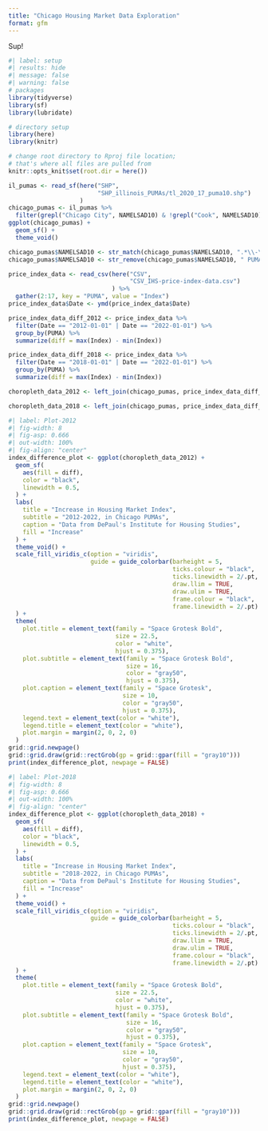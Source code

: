 ```yaml
---
title: "Chicago Housing Market Data Exploration"
format: gfm
---
```

Sup!
```r
#| label: setup
#| results: hide
#| message: false
#| warning: false
# packages
library(tidyverse)
library(sf)
library(lubridate)

# directory setup
library(here)
library(knitr)

# change root directory to Rproj file location;
# that's where all files are pulled from
knitr::opts_knit$set(root.dir = here())
```

```r
il_pumas <- read_sf(here("SHP", 
                         "SHP_illinois_PUMAs/tl_2020_17_puma10.shp")
                    )
chicago_pumas <- il_pumas %>% 
  filter(grepl("Chicago City", NAMELSAD10) & !grepl("Cook", NAMELSAD10))
ggplot(chicago_pumas) +
  geom_sf() +
  theme_void()
```

```r
chicago_pumas$NAMELSAD10 <- str_match(chicago_pumas$NAMELSAD10, ".*\\-\\-(.*)")[,2]
chicago_pumas$NAMELSAD10 <- str_remove(chicago_pumas$NAMELSAD10, " PUMA")
```

```r
price_index_data <- read_csv(here("CSV", 
                                  "CSV_IHS-price-index-data.csv")
                             ) %>% 
  gather(2:17, key = "PUMA", value = "Index")
price_index_data$Date <- ymd(price_index_data$Date)

price_index_data_diff_2012 <- price_index_data %>% 
  filter(Date == "2012-01-01" | Date == "2022-01-01") %>% 
  group_by(PUMA) %>% 
  summarize(diff = max(Index) - min(Index))

price_index_data_diff_2018 <- price_index_data %>% 
  filter(Date == "2018-01-01" | Date == "2022-01-01") %>% 
  group_by(PUMA) %>% 
  summarize(diff = max(Index) - min(Index))
```

```r
choropleth_data_2012 <- left_join(chicago_pumas, price_index_data_diff_2012, by = c("NAMELSAD10" = "PUMA"))

choropleth_data_2018 <- left_join(chicago_pumas, price_index_data_diff_2018, by = c("NAMELSAD10" = "PUMA"))
```

```r
#| label: Plot-2012
#| fig-width: 8
#| fig-asp: 0.666
#| out-width: 100%
#| fig-align: "center"
index_difference_plot <- ggplot(choropleth_data_2012) +
  geom_sf(
    aes(fill = diff),
    color = "black",
    linewidth = 0.5,
  ) + 
  labs(
    title = "Increase in Housing Market Index",
    subtitle = "2012-2022, in Chicago PUMAs",
    caption = "Data from DePaul's Institute for Housing Studies",
    fill = "Increase"
  ) +
  theme_void() + 
  scale_fill_viridis_c(option = "viridis", 
                       guide = guide_colorbar(barheight = 5,
                                              ticks.colour = "black", 
                                              ticks.linewidth = 2/.pt,
                                              draw.llim = TRUE,
                                              draw.ulim = TRUE,
                                              frame.colour = "black",
                                              frame.linewidth = 2/.pt)
  ) + 
  theme(
    plot.title = element_text(family = "Space Grotesk Bold",
                              size = 22.5,
                              color = "white",
                              hjust = 0.375),
    plot.subtitle = element_text(family = "Space Grotesk Bold",
                                 size = 16,
                                 color = "gray50",
                                 hjust = 0.375),
    plot.caption = element_text(family = "Space Grotesk",
                                size = 10,
                                color = "gray50",
                                hjust = 0.375),
    legend.text = element_text(color = "white"),
    legend.title = element_text(color = "white"),
    plot.margin = margin(2, 0, 2, 0)
  )
grid::grid.newpage()
grid::grid.draw(grid::rectGrob(gp = grid::gpar(fill = "gray10")))
print(index_difference_plot, newpage = FALSE)
```

```r
#| label: Plot-2018
#| fig-width: 8
#| fig-asp: 0.666
#| out-width: 100%
#| fig-align: "center"
index_difference_plot <- ggplot(choropleth_data_2018) +
  geom_sf(
    aes(fill = diff),
    color = "black",
    linewidth = 0.5,
  ) + 
  labs(
    title = "Increase in Housing Market Index",
    subtitle = "2018-2022, in Chicago PUMAs",
    caption = "Data from DePaul's Institute for Housing Studies",
    fill = "Increase"
  ) +
  theme_void() + 
  scale_fill_viridis_c(option = "viridis", 
                       guide = guide_colorbar(barheight = 5,
                                              ticks.colour = "black", 
                                              ticks.linewidth = 2/.pt,
                                              draw.llim = TRUE,
                                              draw.ulim = TRUE,
                                              frame.colour = "black",
                                              frame.linewidth = 2/.pt)
  ) + 
  theme(
    plot.title = element_text(family = "Space Grotesk Bold",
                              size = 22.5,
                              color = "white",
                              hjust = 0.375),
    plot.subtitle = element_text(family = "Space Grotesk Bold",
                                 size = 16,
                                 color = "gray50",
                                 hjust = 0.375),
    plot.caption = element_text(family = "Space Grotesk",
                                size = 10,
                                color = "gray50",
                                hjust = 0.375),
    legend.text = element_text(color = "white"),
    legend.title = element_text(color = "white"),
    plot.margin = margin(2, 0, 2, 0)
  )
grid::grid.newpage()
grid::grid.draw(grid::rectGrob(gp = grid::gpar(fill = "gray10")))
print(index_difference_plot, newpage = FALSE)
```



